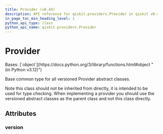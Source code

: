 ```yaml
---
title: Provider (v0.44)
description: API reference for qiskit.providers.Provider in qiskit v0.44
in_page_toc_min_heading_level: 1
python_api_type: class
python_api_name: qiskit.providers.Provider
---
```


# Provider

<Class id="qiskit.providers.Provider" isDedicatedPage={true} github="https://github.com/qiskit/qiskit/tree/stable/0.25/qiskit/providers/provider.py" signature="qiskit.providers.Provider" modifiers="class">
  Bases: [`object`](https://docs.python.org/3/library/functions.html#object "(in Python v3.12)")

  Base common type for all versioned Provider abstract classes.

  Note this class should not be inherited from directly, it is intended to be used for type checking. When implementing a provider you should use the versioned abstract classes as the parent class and not this class directly.

  ## Attributes

  ### version

  <Attribute id="qiskit.providers.Provider.version" attributeValue="0" />
</Class>


